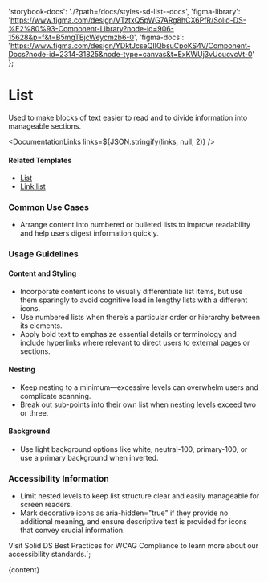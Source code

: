 

  'storybook-docs': './?path=/docs/styles-sd-list--docs',
  'figma-library':
    'https://www.figma.com/design/VTztxQ5pWG7ARg8hCX6PfR/Solid-DS-%E2%80%93-Component-Library?node-id=906-15628&p=f&t=B5mgTBjcWeycmzb6-0',
  'figma-docs':
    'https://www.figma.com/design/YDktJcseQIIQbsuCpoKS4V/Component-Docs?node-id=2314-31825&node-type=canvas&t=ExKWUj3vUoucvcVt-0'
};

# List

Used to make blocks of text easier to read and to divide information into manageable sections.

<DefaultStory />

<DocumentationLinks links=${JSON.stringify(links, null, 2)} />

#### Related Templates

- [List](./?path=/docs/templates-list--docs)
- [Link list](./?path=/docs/templates-link--docs#link-list)

### Common Use Cases

- Arrange content into numbered or bulleted lists to improve readability and help users digest information quickly.

### Usage Guidelines

#### Content and Styling

- Incorporate content icons to visually differentiate list items, but use them sparingly to avoid cognitive load in lengthy lists with a different icons.
- Use numbered lists when there’s a particular order or hierarchy between its elements.
- Apply bold text to emphasize essential details or terminology and include hyperlinks where relevant to direct users to external pages or sections.

#### Nesting

- Keep nesting to a minimum—excessive levels can overwhelm users and complicate scanning.
- Break out sub-points into their own list when nesting levels exceed two or three.

#### Background

- Use light background options like white, neutral-100, primary-100, or use a primary background when inverted.

### Accessibility Information

- Limit nested levels to keep list structure clear and easily manageable for screen readers.
- Mark decorative icons as aria-hidden="true" if they provide no additional meaning, and ensure descriptive text is provided for icons that convey crucial information.

Visit <sd-link href="https://www.figma.com/design/VTztxQ5pWG7ARg8hCX6PfR/Solid-DS-%E2%80%93-Component-Library?node-id=38262-58412&t=1qhfYXrbNhSCYCzZ-4" target="_blank">Solid DS Best Practices for WCAG Compliance</sd-link> to learn more about our accessibility standards.`;

<Meta title="Styles/sd-list/Overview" />

<OverviewFormatter story={SdListStories.Default}>{content}</OverviewFormatter>
